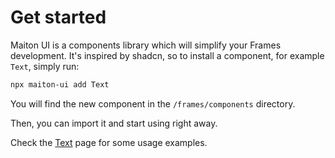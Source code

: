 # Get started

Maiton UI is a components library which will simplify your Frames development.
It's inspired by shadcn, so to install a component, for example `Text`, simply run:

```sh
npx maiton-ui add Text
```

You will find the new component in the `/frames/components` directory.

Then, you can import it and start using right away.

Check the [Text](#TODO/components/usage) page for some usage examples.

